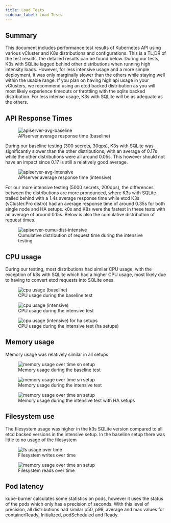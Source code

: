 ```yaml
---
title: Load Tests
sidebar_label: Load Tests
---
```


## Summary
This document includes performance test results of Kubernetes API using various vCluster and K8s distributions and configurations.
This is a TL;DR of the test results, the detailed results can be found below. During our tests, K3s with SQLite lagged behind other distributions when running high intensity loads. However, for less intensive usage and a more simple deployment, it was only marginally slower than the others while staying well within the usable range.
If you plan on having high api usage in your vClusters, we recommend using an etcd backed distribution as you will most likely experience timeouts or throttling with the sqlite backed distribution. For less intense usage, K3s with SQLite will be as adequate as the others.


## API Response Times

<figure>
  <img src="/docs/media/apiserver-latency-baseline.svg" alt="apiserver-avg-baseline" />
  <figcaption>APIserver average response time (baseline)</figcaption>
</figure>

During our baseline testing (300 secrets, 30qps), K3s with SQLite was significantly slower than the other distributions, with an average of 0.17s while the other distributions were all around 0.05s. This however should not have an impact since 0.17 is still a relatively good average.


<figure>
  <img src="/docs/media/apiserver-latency-intensive.svg" alt="apiserver-avg-intensive" />
  <figcaption>APIserver average response time (intensive)</figcaption>
</figure>

For our more intensive testing (5000 secrets, 200qps), the differences between the distributions are more pronounced, where K3s with SQLite trailed behind with a 1.4s average response time while etcd K3s (vCluster.Pro distro) had an average response time of around 0.35s for both single node and HA setups. k0s and K8s were the fastest in these tests with an average of around 0.15s. Below is also the cumulative distribution of request times.


<figure>
  <img src="/docs/media/cumu-distribution-apiserver.svg" alt="apiserver-cumu-dist-intensive" />
  <figcaption>Cumulative distribution of request time during the intensive testing</figcaption>
</figure>

## CPU usage

During our testing, most distributions had similar CPU usage, with the exception of k3s with SQLite which had a higher CPU usage, most likely due to having to convert etcd requests into SQLite ones.

<figure>
  <img src="/docs/media/cpu-sn-baseline.svg" alt="cpu usage (baseline)" />
  <figcaption>CPU usage during the baseline test</figcaption>
</figure>

<figure>
  <img src="/docs/media/cpu-sn-intensive.svg" alt="cpu usage (intensive)" />
  <figcaption>CPU usage during the intensive test</figcaption>
</figure>

<figure>
  <img src="/docs/media/cpu-intensive-ha.svg" alt="cpu usage (intensive) for ha setups" />
  <figcaption>CPU usage during the intensive test (ha setups)</figcaption>
</figure>

## Memory usage

Memory usage was relatively similar in all setups

<figure>
  <img src="/docs/media/mem-usage-baseline.svg" alt="memory usage over time sn setup" />
  <figcaption>Memory usage during the baseline test</figcaption>
</figure>

<figure>
  <img src="/docs/media/mem-usage-intensive.svg" alt="memory usage over time sn setup" />
  <figcaption>Memory usage during the intensive test</figcaption>
</figure>

<figure>
  <img src="/docs/media/mem-usage-ha.svg" alt="memory usage over time sn setup" />
  <figcaption>Memory usage during the intensive test with HA setups</figcaption>
</figure>

## Filesystem use

The filesystem usage was higher in the k3s SQLite version compared to all etcd backed versions in the intensive setup. In the baseline setup there was little to no usage of the filesystem

<figure>
  <img src="/docs/media/fs-write-intensive.svg" alt="fs usage over time" />
  <figcaption>Filesystem writes over time</figcaption>
</figure>
<figure>
  <img src="/docs/media/fs-read-intensive.svg" alt="memory usage over time sn setup" />
  <figcaption>Filesystem reads over time</figcaption>
</figure>

## Pod latency

kube-burner calculates some statistics on pods, however it uses the status of the pods which only has a precision of seconds. With this level of precision, all distributions had similar p50, p99, average and max values for containerReady, Initialized, podScheduled and Ready.
